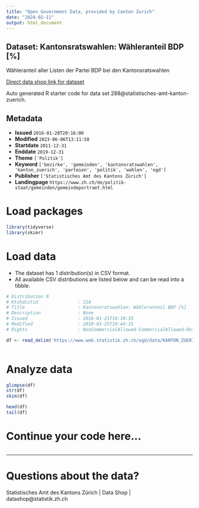 ```yaml
---
title: "Open Government Data, provided by Canton Zurich"
date: "2024-02-11"
output: html_document
---
```


## Dataset: Kantonsratswahlen: Wähleranteil BDP [%]

Wähleranteil aller Listen der Partei BDP bei den Kantonsratswahlen

[Direct data shop link for dataset](https://www.zh.ch/de/politik-staat/statistik-daten/datenkatalog.html#/datasets/288@statistisches-amt-kanton-zuerich)

Auto generated R starter code for data set 288@statistisches-amt-kanton-zuerich.

## Metadata

- **Issued** `2016-01-20T20:16:00`
- **Modified** `2023-06-06T13:11:58`
- **Startdate** `2011-12-31`
- **Enddate** `2019-12-31`
- **Theme** `['Politik']`
- **Keyword** `['bezirke', 'gemeinden', 'kantonsratswahlen', 'kanton_zuerich', 'parteien', 'politik', 'wahlen', 'ogd']`
- **Publisher** `['Statistisches Amt des Kantons Zürich']`
- **Landingpage** `https://www.zh.ch/de/politik-staat/gemeinden/gemeindeportraet.html`


# Load packages

```r

library(tidyverse)
library(skimr)

```

# Load data

-   The dataset has 1 distribution(s) in CSV format.
-   All available CSV distributions are listed below and can be read into a tibble.

```r

# Distribution 0
# Ktzhdistid               : 218
# Title                    : Kantonsratswahlen: Wähleranteil BDP [%]
# Description              : None
# Issued                   : 2016-01-21T16:30:35
# Modified                 : 2019-03-25T10:44:35
# Rights                   : NonCommercialAllowed-CommercialAllowed-ReferenceRequired

df <- read_delim('https://www.web.statistik.zh.ch/ogd/data/KANTON_ZUERICH_444.csv')



```

# Analyze data

```r

glimpse(df)
str(df)
skim(df)

head(df)
tail(df)

```

# Continue your code here...

```r

```

------------------------------------------------------------------------

# Questions about the data?

Statistisches Amt des Kantons Zürich | Data Shop | datashop@statistik.zh.ch
